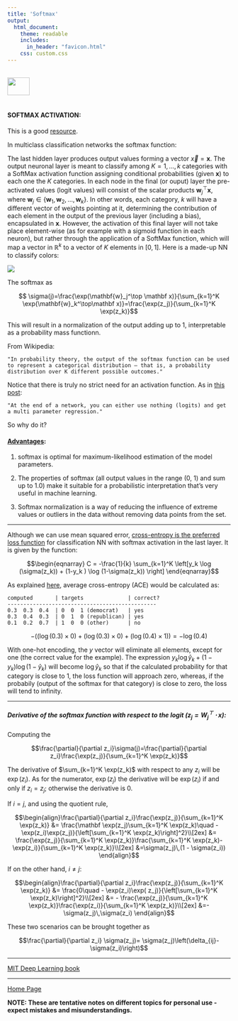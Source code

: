 ```yaml
---
title: 'Softmax'
output: 
  html_document:
    theme: readable
    includes:
      in_header: "favicon.html" 
    css: custom.css
---
```


<br>
<a href="http://rinterested.github.io/statistics/index.html">
<img HEIGHT="40" WIDTH="50" src="logo.PNG"></a>
<br><br>


#### SOFTMAX ACTIVATION:


This is a good [resource](http://eli.thegreenplace.net/2016/the-softmax-function-and-its-derivative/).

In multiclass classification networks the softmax function:

The last hidden layer produces output values forming a vector $\vec x = \mathbf x$. The output neuronal layer is meant to classify among $K=1,\dots,k$ categories with a SoftMax activation function assigning conditional probabilities (given $\mathbf x$) to each one the $K$ categories. In each node in the final (or ouput) layer the pre-activated values (logit values) will consist of the scalar products $\mathbf{w}_j^\top\mathbf{x}$, where $\mathbf w_j\in\{\mathbf{w}_1, \mathbf{w}_2,\dots,\mathbf{w}_k\}$. In other words, each category, $k$ will have a different vector of weights pointing at it, determining the contribution of each element in the output of the previous layer (including a bias), encapsulated in $\mathbf x$. However, the activation of this final layer will not take place element-wise (as for example with a sigmoid function in each neuron), but rather through the application of a SoftMax function, which will map a vector in $\mathbb R^k$ to a vector of $K$ elements in $[0,1]$. Here is a made-up NN to classify colors:


<img src = "https://cloud.githubusercontent.com/assets/9312897/26070674/6a74668e-3973-11e7-9029-357948fd405e.png">


The softmax as

$$ \sigma(j)=\frac{\exp(\mathbf{w}_j^\top \mathbf x)}{\sum_{k=1}^K \exp(\mathbf{w}_k^\top\mathbf x)}=\frac{\exp(z_j)}{\sum_{k=1}^K \exp(z_k)}$$


This will result in a normalization of the output adding up to $1$, interpretable as a probability mass functionn.

From Wikipedia:

    "In probability theory, the output of the softmax function can be used to represent a categorical distribution – that is, a probability distribution over K different possible outcomes."

Notice that there is truly no strict need for an activation function. As in [this post](https://www.quora.com/What-is-the-benefit-of-using-softmax-function-in-the-last-layer-of-DNN-What-is-the-relation-between-cross-entropy-and-loss-functions?srid=utSnl):

    "At the end of a network, you can either use nothing (logits) and get a multi parameter regression." 

So why do it?


#### [Advantages](http://eli.thegreenplace.net/2016/the-softmax-function-and-its-derivative/):

1. softmax is optimal for maximum-likelihood estimation of the model parameters.

2. The properties of softmax (all output values in the range (0, 1) and sum up to 1.0) make it suitable for a probabilistic interpretation that's very useful in machine learning.

3. Softmax normalization is a way of reducing the influence of extreme values or outliers in the data without removing data points from the set.


---

Although we can use mean squared error, [cross-entropy is the preferred loss function](https://www.quora.com/Is-the-softmax-loss-the-same-as-the-cross-entropy-loss?srid=utSnl) for classification NN with softmax activation in the last layer. It is given by the function:



$$\begin{eqnarray} 
  C = -\frac{1}{k} \sum_{k=1}^K \left[y_k \log (\sigma(z_k)) + (1-y_k ) \log (1-\sigma(z_k)) \right]
\end{eqnarray}$$

As explained [here](https://jamesmccaffrey.wordpress.com/2013/11/05/why-you-should-use-cross-entropy-error-instead-of-classification-error-or-mean-squared-error-for-neural-network-classifier-training/), average cross-entropy (ACE) would be calculated as:

```
computed       | targets              | correct?
-----------------------------------------------
0.3  0.3  0.4  | 0  0  1 (democrat)   | yes
0.3  0.4  0.3  | 0  1  0 (republican) | yes
0.1  0.2  0.7  | 1  0  0 (other)      | no
```

$$-\left( (\log(0.3)\times 0) + (\log (0.3)\times 0) + (\log (0.4)\times1) \right) = -\log(0.4)$$

With one-hot encoding, the $y$ vector will eliminate all elements, except for one (the correct value for the example). The expression $y_k\log \hat y_k + (1-y_k)\log(1-\hat y_k)$ will become $\log \hat y_k$ so that if the calculated probability for that category is close to $1$, the loss function will approach zero, whereas, if the probabily (output of the softmax for that category) is close to zero, the loss will tend to infinity.


---

##### Derivative of the softmax function with respect to the logit $(z_j =\mathbf W_j^\top \cdot \mathbf x)$:

Computing the 

$$\frac{\partial}{\partial z_i}\sigma(j)=\frac{\partial}{\partial z_i}\frac{\exp(z_j)}{\sum_{k=1}^K \exp(z_k)}$$

The derivative of $\sum_{k=1}^K \exp(z_k)$ with respect to any $z_i$ will be $\exp(z_i)$. As for the numerator, $\exp(z_j)$ the derivative will be $\exp(z_i)$ if and only if $z_i = z_j$; otherwise the derivative is $0$.

If $i = j$, and using the quotient rule,

$$\begin{align}\frac{\partial}{\partial z_i}\frac{\exp(z_j)}{\sum_{k=1}^K \exp(z_k)}
&= 
\frac{\mathbf \exp(z_j)\sum_{k=1}^K \exp(z_k)\quad - \exp(z_i)\exp(z_j)}{\left[\sum_{k=1}^K \exp(z_k)\right]^2}\\[2ex]
&=
\frac{\exp(z_j)}{\sum_{k=1}^K \exp(z_k)}\frac{\sum_{k=1}^K \exp(z_k)-\exp(z_i)}{\sum_{k=1}^K \exp(z_k)}\\[2ex]
&=\sigma(z_j)\,(1 - \sigma(z_i))
\end{align}$$

If on the other hand, $i \neq j$:

$$\begin{align}\frac{\partial}{\partial z_i}\frac{\exp(z_j)}{\sum_{k=1}^K \exp(z_k)}
&= \frac{0\quad - \exp(z_i)\exp( z_j)}{\left[\sum_{k=1}^K \exp(z_k)\right]^2}\\[2ex]
&= -
\frac{\exp(z_j)}{\sum_{k=1}^K \exp(z_k)}\frac{\exp(z_i)}{\sum_{k=1}^K \exp(z_k)}\\[2ex]
&=-\sigma(z_j)\,\sigma(z_i)
\end{align}$$

These two scenarios can be brought together as

$$\frac{\partial}{\partial z_i} \sigma(z_j)= \sigma(z_j)\left(\delta_{ij}-\sigma(z_i)\right)$$


---


[MIT Deep Learning book](http://www.deeplearningbook.org/contents/TOC.html)

---
<a href="http://rinterested.github.io/statistics/index.html">Home Page</a>

**NOTE: These are tentative notes on different topics for personal use - expect mistakes and misunderstandings.**

